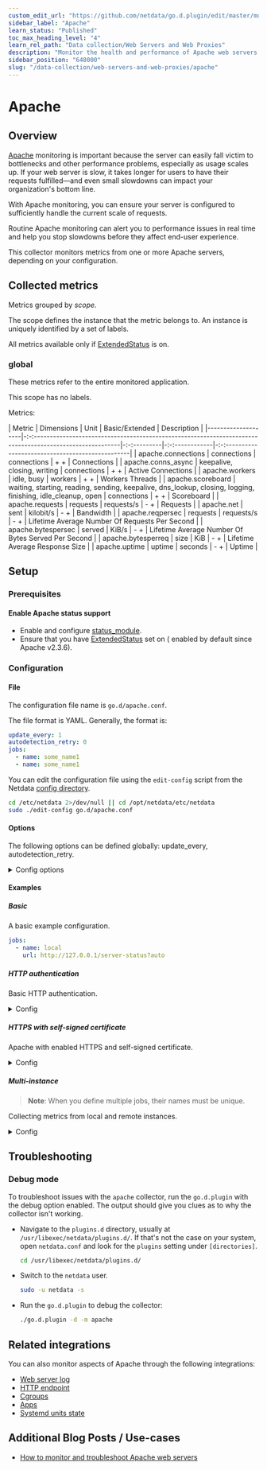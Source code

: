 ```yaml
---
custom_edit_url: "https://github.com/netdata/go.d.plugin/edit/master/modules/apache/README.md"
sidebar_label: "Apache"
learn_status: "Published"
toc_max_heading_level: "4"
learn_rel_path: "Data collection/Web Servers and Web Proxies"
description: "Monitor the health and performance of Apache web servers with zero configuration, per-second metric granularity, and interactive visualizations."
sidebar_position: "648000"
slug: "/data-collection/web-servers-and-web-proxies/apache"
---
```

# Apache

## Overview

[Apache](https://httpd.apache.org/) monitoring is important because the server can easily fall victim to bottlenecks and other performance problems, especially as usage scales up. If your web server is slow, it takes longer for users to have their requests fulfilled—and even small slowdowns can impact your organization's bottom line.

With Apache monitoring, you can ensure your server is configured to sufficiently handle the current scale of requests. 

Routine Apache monitoring can alert you to performance issues in real time and help you stop slowdowns before they affect end-user experience.

This collector monitors metrics from one or more Apache servers, depending on your configuration.

## Collected metrics

Metrics grouped by *scope*.

The scope defines the instance that the metric belongs to. An instance is uniquely identified by a set of labels.

All metrics available only if [ExtendedStatus](https://httpd.apache.org/docs/2.4/mod/core.html#extendedstatus) is on.

### global

These metrics refer to the entire monitored application.

This scope has no labels.

Metrics:


| Metric             | Dimensions                                                                                                  | Unit        | Basic/Extended | Description                                        |
|--------------------|-:-:---------------------------------------------------------------------------------------------------------|-:-:---------|-:-:------------|-:-:------------------------------------------------|
| apache.connections | connections                                                                                                 | connections | + +            | Connections                                        |
| apache.conns_async | keepalive, closing, writing                                                                                 | connections | + +            | Active Connections                                 |
| apache.workers     | idle, busy                                                                                                  | workers     | + +            | Workers Threads                                    |
| apache.scoreboard  | waiting, starting, reading, sending, keepalive, dns_lookup, closing, logging, finishing, idle_cleanup, open | connections | + +            | Scoreboard                                         |
| apache.requests    | requests                                                                                                    | requests/s  | - +            | Requests                                           |
| apache.net         | sent                                                                                                        | kilobit/s   | - +            | Bandwidth                                          |
| apache.reqpersec   | requests                                                                                                    | requests/s  | - +            | Lifetime Average Number Of Requests Per Second     |
| apache.bytespersec | served                                                                                                      | KiB/s       | - +            | Lifetime Average Number Of Bytes Served Per Second |
| apache.bytesperreq | size                                                                                                        | KiB         | - +            | Lifetime Average Response Size                     |
| apache.uptime      | uptime                                                                                                      | seconds     | - +            | Uptime                                             |



## Setup

### Prerequisites

#### Enable Apache status support

- Enable and configure [status_module](https://httpd.apache.org/docs/2.4/mod/mod_status.html).
- Ensure that you have [ExtendedStatus](https://httpd.apache.org/docs/2.4/mod/mod_status.html#troubleshoot) set on (
  enabled by default since Apache v2.3.6).

### Configuration

#### File

The configuration file name is `go.d/apache.conf`.

The file format is YAML. Generally, the format is:

```yaml
update_every: 1
autodetection_retry: 0
jobs:
  - name: some_name1
  - name: some_name1
```

You can edit the configuration file using the `edit-config` script from the
Netdata [config directory](/docs/configuring/configuration#the-netdata-config-directory).

```bash
cd /etc/netdata 2>/dev/null || cd /opt/netdata/etc/netdata
sudo ./edit-config go.d/apache.conf
```

#### Options

The following options can be defined globally: update_every, autodetection_retry.

<details>
<summary>Config options</summary>

|         Name         | Description                                                                                               |               Default               | Required |
|:--------------------:|-----------------------------------------------------------------------------------------------------------|:-----------------------------------:|:--------:|
|     update_every     | Data collection frequency.                                                                                |                  1                  |          |
| autodetection_retry  | Re-check interval in seconds. Zero means not to schedule re-check.                                        |                  0                  |          |
|         url          | Server URL.                                                                                               | http://127.0.0.1/server-status?auto |   yes    |
|       timeout        | HTTP request timeout.                                                                                     |                  1                  |          |
|       username       | Username for basic HTTP authentication.                                                                   |                                     |          |
|       password       | Password for basic HTTP authentication.                                                                   |                                     |          |
|      proxy_url       | Proxy URL.                                                                                                |                                     |          |
|    proxy_username    | Username for proxy basic HTTP authentication.                                                             |                                     |          |
|    proxy_password    | Password for proxy basic HTTP authentication.                                                             |                                     |          |
|        method        | HTTP request method.                                                                                      |                 GET                 |          |
|         body         | HTTP request body.                                                                                        |                                     |          |
|       headers        | HTTP request headers.                                                                                     |                                     |          |
| not_follow_redirects | Redirect handling policy. Controls whether the client follows redirects.                                  |                 no                  |          |
|   tls_skip_verify    | Server certificate chain and hostname validation policy. Controls whether the client performs this check. |                 no                  |          |
|        tls_ca        | Certification authority that the client uses when verifying the server's certificates.                    |                                     |          |
|       tls_cert       | Client TLS certificate.                                                                                   |                                     |          |
|       tls_key        | Client TLS key.                                                                                           |                                     |          |

</details>

#### Examples

##### Basic

A basic example configuration.


```yaml
jobs:
  - name: local
    url: http://127.0.0.1/server-status?auto
```


##### HTTP authentication

Basic HTTP authentication.
<details>
<summary>Config</summary>

```yaml
jobs:
  - name: local
    url: http://127.0.0.1/server-status?auto
    username: username
    password: password
```

</details>

##### HTTPS with self-signed certificate

Apache with enabled HTTPS and self-signed certificate.
<details>
<summary>Config</summary>

```yaml
jobs:
  - name: local
    url: https://127.0.0.1/server-status?auto
    tls_skip_verify: yes
```

</details>

##### Multi-instance

> **Note**: When you define multiple jobs, their names must be unique.

Collecting metrics from local and remote instances.

<details>
<summary>Config</summary>

```yaml
jobs:
  - name: local
    url: http://127.0.0.1/server-status?auto

  - name: remote
    url: http://192.0.2.1/server-status?auto
```

</details>

## Troubleshooting

### Debug mode

To troubleshoot issues with the `apache` collector, run the `go.d.plugin` with the debug option enabled. The output
should give you clues as to why the collector isn't working.

- Navigate to the `plugins.d` directory, usually at `/usr/libexec/netdata/plugins.d/`. If that's not the case on
  your system, open `netdata.conf` and look for the `plugins` setting under `[directories]`.

  ```bash
  cd /usr/libexec/netdata/plugins.d/
  ```

- Switch to the `netdata` user.

  ```bash
  sudo -u netdata -s
  ```

- Run the `go.d.plugin` to debug the collector:

  ```bash
  ./go.d.plugin -d -m apache
  ```

## Related integrations

You can also monitor aspects of Apache through the following integrations:

- [Web server log](/docs/data-collection/web-servers-and-web-proxies/web-logs/apache-nginx-microsoft-iis)
- [HTTP endpoint](/docs/data-collection/synthetic-checks/http-endpoints-check)
- [Cgroups](/docs/data-collection/containers-and-vms/cgroups)
- [Apps](/docs/data-collection/apm/application-monitoring)
- [Systemd units state](/docs/data-collection/systemd/systemd-units)

## Additional Blog Posts / Use-cases

- [How to monitor and troubleshoot Apache web servers](https://blog.netdata.cloud/apache-monitoring/)
